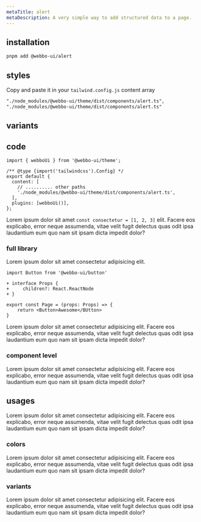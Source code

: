 ```yaml
---
metaTitle: alert
metaDescription: A very simple way to add structured data to a page.
---
```


<DocHeader
  title="alert"
  description="A very simple way to add structured data to a page."
  source="https://github.com/7up-charsi/webbo-ui/blob/main/packages/components/alert/src/alert.tsx"
  styles="https://github.com/7up-charsi/webbo-ui/blob/main/packages/core/theme/src/components/alert.ts"
  npm="npm.com"
/>

## installation

```bash
pnpm add @webbo-ui/alert
```

## styles

Copy and paste it in your `tailwind.config.js` content array

```txt
"./node_modules/@webbo-ui/theme/dist/components/alert.ts",
"./node_modules/@webbo-ui/theme/dist/components/alert.ts"
```

## variants

<CodePreview>
  <AlertVariants />
</CodePreview>
<CodeSource source="alert-variants.tsx" />

## code

```tsx
import { webboUi } from '@webbo-ui/theme';

/** @type {import('tailwindcss').Config} */
export default {
  content: [
    // .......... other paths
    './node_modules/@webbo-ui/theme/dist/components/alert.ts',
  ],
  plugins: [webboUi()],
};
```

Lorem ipsum dolor sit amet `const consectetur = [1, 2, 3]` elit. Facere eos explicabo, error neque assumenda, vitae velit fugit delectus quas odit ipsa laudantium eum quo nam sit ipsam dicta impedit dolor?

### full library

Lorem ipsum dolor sit amet consectetur adipisicing elit.

```tsx diff
import Button from '@webbo-ui/button'

+ interface Props {
+     children?: React.ReactNode
+ }

export const Page = (props: Props) => {
    return <Button>Awesome</BUtton>
}
```

Lorem ipsum dolor sit amet consectetur adipisicing elit. Facere eos explicabo, error neque assumenda, vitae velit fugit delectus quas odit ipsa laudantium eum quo nam sit ipsam dicta impedit dolor?

### component level

Lorem ipsum dolor sit amet consectetur adipisicing elit. Facere eos explicabo, error neque assumenda, vitae velit fugit delectus quas odit ipsa laudantium eum quo nam sit ipsam dicta impedit dolor?

## usages

Lorem ipsum dolor sit amet consectetur adipisicing elit. Facere eos explicabo, error neque assumenda, vitae velit fugit delectus quas odit ipsa laudantium eum quo nam sit ipsam dicta impedit dolor?

### colors

Lorem ipsum dolor sit amet consectetur adipisicing elit. Facere eos explicabo, error neque assumenda, vitae velit fugit delectus quas odit ipsa laudantium eum quo nam sit ipsam dicta impedit dolor?

### variants

Lorem ipsum dolor sit amet consectetur adipisicing elit. Facere eos explicabo, error neque assumenda, vitae velit fugit delectus quas odit ipsa laudantium eum quo nam sit ipsam dicta impedit dolor?
